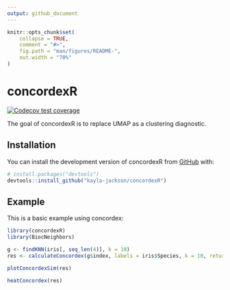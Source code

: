 ```yaml
---
output: github_document
---
```


<!-- README.md is generated from README.Rmd. Please edit that file -->

```r
knitr::opts_chunk$set(
    collapse = TRUE,
    comment = "#>",
    fig.path = "man/figures/README-",
    out.width = "70%"
)
```

# concordexR

<!-- badges: start -->
[![Codecov test coverage](https://codecov.io/gh/kayla-jackson/concordexR/branch/master/graph/badge.svg)](https://app.codecov.io/gh/kayla-jackson/concordexR?branch=master)
<!-- badges: end -->

The goal of concordexR is to replace UMAP as a clustering diagnostic.

## Installation

You can install the development version of concordexR from [GitHub](https://github.com/) with:

``` r
# install.packages("devtools")
devtools::install_github("kayla-jackson/concordexR")
```

## Example

This is a basic example using concordex:

```r
library(concordexR)
library(BiocNeighbors)
```

```r
g <- findKNN(iris[, seq_len(4)], k = 10)
res <- calculateConcordex(g$index, labels = iris$Species, k = 10, return.map = TRUE)
```

```r
plotConcordexSim(res)
```

```r
heatConcordex(res)
```
